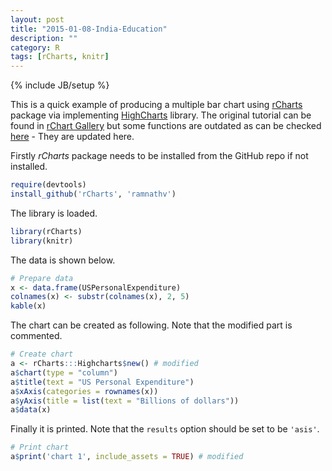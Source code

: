 ```yaml
---
layout: post
title: "2015-01-08-India-Education"
description: ""
category: R
tags: [rCharts, knitr]
---
```

{% include JB/setup %}

This is a quick example of producing a multiple bar chart using [rCharts]() package via implementing [HighCharts]() library. The original tutorial can be found in [rChart Gallery](http://rcharts.io/gallery/) but some functions are outdated as can be checked [here](https://github.com/ramnathv/rCharts/issues/251) - They are updated here.

Firstly _rCharts_ package needs to be installed from the GitHub repo if not installed.

```r
require(devtools)
install_github('rCharts', 'ramnathv')
```

The library is loaded.

```r
library(rCharts)
library(knitr)
```

The data is shown below.

```r
# Prepare data
x <- data.frame(USPersonalExpenditure)
colnames(x) <- substr(colnames(x), 2, 5)
kable(x)
```

The chart can be created as following. Note that the modified part is commented.

```r
# Create chart
a <- rCharts:::Highcharts$new() # modified
a$chart(type = "column")
a$title(text = "US Personal Expenditure")
a$xAxis(categories = rownames(x))
a$yAxis(title = list(text = "Billions of dollars"))
a$data(x)
```

Finally it is printed. Note that the `results` option should be set to be `'asis'`.

```r
# Print chart
a$print('chart 1', include_assets = TRUE) # modified
```